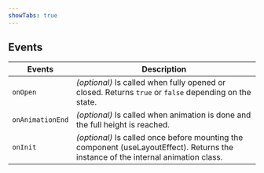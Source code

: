 ```yaml
---
showTabs: true
---
```


## Events

| Events           | Description                                                                                                                        |
| ---------------- | ---------------------------------------------------------------------------------------------------------------------------------- |
| `onOpen`         | _(optional)_ Is called when fully opened or closed. Returns `true` or `false` depending on the state.                              |
| `onAnimationEnd` | _(optional)_ Is called when animation is done and the full height is reached.                                                      |
| `onInit`         | _(optional)_ Is called once before mounting the component (useLayoutEffect). Returns the instance of the internal animation class. |
